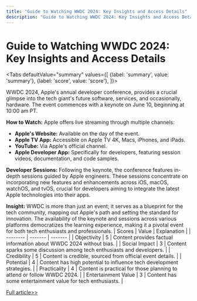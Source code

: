 ```yaml
---
title: "Guide to Watching WWDC 2024: Key Insights and Access Details"
description: "Guide to Watching WWDC 2024: Key Insights and Access Details"
---
```



# Guide to Watching WWDC 2024: Key Insights and Access Details


<Tabs
	defaultValue="summary"
	values={[
	{label: 'summary', value: 'summary'},
	{label: 'score', value: 'score'},
]}>
<TabItem value="summary">


WWDC 2024, Apple's annual developer conference, provides a crucial glimpse into the tech giant's future software, services, and occasionally, hardware. The event commences with a keynote on June 10, beginning at 10:00 am PT.

**How to Watch:**
Apple offers live streaming through multiple channels:
- **Apple's Website:** Available on the day of the event.
- **Apple TV App:** Accessible on Apple TV 4K, Macs, iPhones, and iPads.
- **YouTube:** Via Apple's official channel.
- **Apple Developer App:** Specifically for developers, featuring session videos, documentation, and code samples.

**Developer Sessions:**
Following the keynote, the conference features in-depth sessions guided by Apple engineers. These sessions concentrate on incorporating new features and enhancements across iOS, macOS, watchOS, and tvOS, crucial for developers aiming to integrate the latest Apple technologies into their apps.

**Insight:**
WWDC is more than just an event; it serves as a blueprint for the tech community, mapping out Apple's path and setting the standard for innovation. The availability of the keynote and sessions across various platforms democratizes the learning experience, making it a pivotal event for both tech enthusiasts and professionals.
</TabItem>
<TabItem value="score">
	| Scores     | Value   | Explanation |
	| -------- | ------- | ------- |
	| Objectivity  | 5    | Content provides factual information about WWDC 2024 without bias.    |
	| Social Impact | 3     | Content sparks some discussion among tech enthusiasts and developers.    |
	| Credibility    | 5    | Content is credible, sourced from official event details.    |
	| Potential    | 4    | Content has high potential to influence tech development strategies.    |
	| Practicality    | 4    | Content is practical for those planning to attend or follow WWDC 2024.    |
	| Entertainment Value    | 3    | Content has some entertainment value for tech enthusiasts.    |
</TabItem>
</Tabs>

[Full article>>](https://appleinsider.com/inside/wwdc/tips/how-to-watch-wwdc-2024-on-iphone-ipad-mac-apple-tv)
